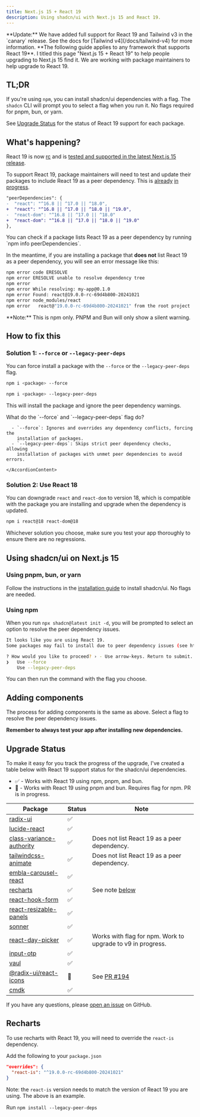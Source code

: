 ```yaml
---
title: Next.js 15 + React 19
description: Using shadcn/ui with Next.js 15 and React 19.
---
```


<Callout className="bg-blue-50 border-blue-600 dark:border-blue-900 dark:bg-blue-950 mb-6 [&_code]:bg-blue-100 dark:[&_code]:bg-blue-900">
  **Update:** We have added full support for React 19 and Tailwind v3 in the
  `canary` release. See the docs for [Tailwind v4](/docs/tailwind-v4) for more
  information.
</Callout>

<Callout>
  **The following guide applies to any framework that supports React 19**. I
  titled this page "Next.js 15 + React 19" to help people upgrading to Next.js
  15 find it. We are working with package maintainers to help upgrade to React
  19.
</Callout>

## TL;DR

If you're using `npm`, you can install shadcn/ui dependencies with a flag. The `shadcn` CLI will prompt you to select a flag when you run it. No flags required for pnpm, bun, or yarn.

See [Upgrade Status](#upgrade-status) for the status of React 19 support for each package.

## What's happening?

React 19 is now [rc](https://www.npmjs.com/package/react?activeTab=versions) and is [tested and supported in the latest Next.js 15 release](https://nextjs.org/blog/next-15#react-19).

To support React 19, package maintainers will need to test and update their packages to include React 19 as a peer dependency. This is [already](https://github.com/radix-ui/primitives/pull/2952) [in](https://github.com/pacocoursey/cmdk/pull/318) [progress](https://github.com/emilkowalski/vaul/pull/498).

```diff /^19.0/
"peerDependencies": {
-  "react": "^16.8 || ^17.0 || ^18.0",
+  "react": "^16.8 || ^17.0 || ^18.0 || ^19.0",
-  "react-dom": "^16.8 || ^17.0 || ^18.0"
+  "react-dom": "^16.8 || ^17.0 || ^18.0 || ^19.0"
},
```

<Callout>
  You can check if a package lists React 19 as a peer dependency by running
  `npm info <package> peerDependencies`.
</Callout>

In the meantime, if you are installing a package that **does not** list React 19 as a peer dependency, you will see an error message like this:

```bash
npm error code ERESOLVE
npm error ERESOLVE unable to resolve dependency tree
npm error
npm error While resolving: my-app@0.1.0
npm error Found: react@19.0.0-rc-69d4b800-20241021
npm error node_modules/react
npm error   react@"19.0.0-rc-69d4b800-20241021" from the root project
```

<Callout>
  **Note:** This is npm only. PNPM and Bun will only show a silent warning.
</Callout>

## How to fix this

### Solution 1: `--force` or `--legacy-peer-deps`

You can force install a package with the `--force` or the `--legacy-peer-deps` flag.

```bash
npm i <package> --force

npm i <package> --legacy-peer-deps
```

This will install the package and ignore the peer dependency warnings.

<Accordion type="multiple">
  <AccordionItem value="flags">
    <AccordionTrigger className="font-medium">
      What do the `--force` and `--legacy-peer-deps` flag do?
    </AccordionTrigger>
    <AccordionContent className="[&_ul]:mt-0">

      - `--force`: Ignores and overrides any dependency conflicts, forcing the
        installation of packages.
      - `--legacy-peer-deps`: Skips strict peer dependency checks, allowing
        installation of packages with unmet peer dependencies to avoid errors.

    </AccordionContent>

  </AccordionItem>
</Accordion>

### Solution 2: Use React 18

You can downgrade `react` and `react-dom` to version 18, which is compatible with the package you are installing and upgrade when the dependency is updated.

```bash
npm i react@18 react-dom@18
```

Whichever solution you choose, make sure you test your app thoroughly to ensure
there are no regressions.

## Using shadcn/ui on Next.js 15

### Using pnpm, bun, or yarn

Follow the instructions in the [installation guide](/docs/installation/next) to install shadcn/ui. No flags are needed.

### Using npm

When you run `npx shadcn@latest init -d`, you will be prompted to select an option to resolve the peer dependency issues.

```bash
It looks like you are using React 19.
Some packages may fail to install due to peer dependency issues (see https://ui.shadcn.com/react-19).

? How would you like to proceed? › - Use arrow-keys. Return to submit.
❯   Use --force
    Use --legacy-peer-deps
```

You can then run the command with the flag you choose.

## Adding components

The process for adding components is the same as above. Select a flag to resolve the peer dependency issues.

**Remember to always test your app after installing new dependencies.**

## Upgrade Status

To make it easy for you track the progress of the upgrade, I've created a table below with React 19 support status for the shadcn/ui dependencies.

- ✅ - Works with React 19 using npm, pnpm, and bun.
- 🚧 - Works with React 19 using pnpm and bun. Requires flag for npm. PR is in progress.

| Package                                                                            | Status | Note                                                        |
| ---------------------------------------------------------------------------------- | ------ | ----------------------------------------------------------- |
| [radix-ui](https://www.npmjs.com/package/@radix-ui/react-icons)                    | ✅     |                                                             |
| [lucide-react](https://www.npmjs.com/package/lucide-react)                         | ✅     |                                                             |
| [class-variance-authority](https://www.npmjs.com/package/class-variance-authority) | ✅     | Does not list React 19 as a peer dependency.                |
| [tailwindcss-animate](https://www.npmjs.com/package/tailwindcss-animate)           | ✅     | Does not list React 19 as a peer dependency.                |
| [embla-carousel-react](https://www.npmjs.com/package/embla-carousel-react)         | ✅     |                                                             |
| [recharts](https://www.npmjs.com/package/recharts)                                 | ✅     | See note [below](#recharts)                                 |
| [react-hook-form](https://www.npmjs.com/package/react-hook-form)                   | ✅     |                                                             |
| [react-resizable-panels](https://www.npmjs.com/package/react-resizable-panels)     | ✅     |                                                             |
| [sonner](https://www.npmjs.com/package/sonner)                                     | ✅     |                                                             |
| [react-day-picker](https://www.npmjs.com/package/react-day-picker)                 | ✅     | Works with flag for npm. Work to upgrade to v9 in progress. |
| [input-otp](https://www.npmjs.com/package/input-otp)                               | ✅     |                                                             |
| [vaul](https://www.npmjs.com/package/vaul)                                         | ✅     |                                                             |
| [@radix-ui/react-icons](https://www.npmjs.com/package/@radix-ui/react-icons)       | 🚧     | See [PR #194](https://github.com/radix-ui/icons/pull/194)   |
| [cmdk](https://www.npmjs.com/package/cmdk)                                         | ✅     |                                                             |

If you have any questions, please [open an issue](https://github.com/shadcn/ui/issues) on GitHub.

## Recharts

To use recharts with React 19, you will need to override the `react-is` dependency.

<Steps>

<Step>Add the following to your `package.json`</Step>

```json title="package.json"
"overrides": {
  "react-is": "^19.0.0-rc-69d4b800-20241021"
}
```

Note: the `react-is` version needs to match the version of React 19 you are using. The above is an example.

<Step>Run `npm install --legacy-peer-deps`</Step>

</Steps>
